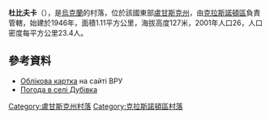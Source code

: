 {{coord|48|12|26|N|39|36|20|E|scale:100000|display=title}}

'''杜比夫卡'''（{{lang-uk|Дубівка}}），是[[烏克蘭|烏克蘭]]的村落，位於該國東部[[盧甘斯克州|盧甘斯克州]]，由[[克拉斯諾頓區|克拉斯諾頓區]]負責管轄，始建於1946年，面積1.11平方公里，海拔高度127米，2001年人口26，人口密度每平方公里23.4人。

==參考資料==
* [http://w1.c1.rada.gov.ua/pls/z7503/A005?rdat1=03.01.2014&rf7571=18001 Облікова картка] {{Wayback|url=http://w1.c1.rada.gov.ua/pls/z7503/A005?rdat1=03.01.2014&rf7571=18001 |date=20200203151501 }} на сайті ВРУ
* [http://weather.in.ua/ua/lyganskaja/7380 Погода в селі Дубівка] {{Wayback|url=http://weather.in.ua/ua/lyganskaja/7380 |date=20200203151501 }}

{{DEFAULTSORT:Дубівка}}
[[Category:盧甘斯克州村落|Category:盧甘斯克州村落]]
[[Category:克拉斯諾頓區村落|Category:克拉斯諾頓區村落]]


{{Luhansk-geo-stub}}